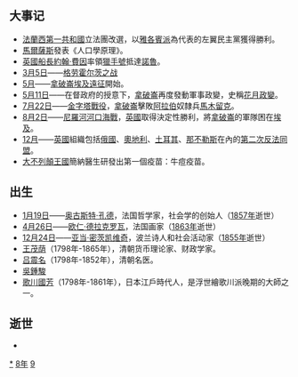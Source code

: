 {{yearTOC|1798|清'''[[乾隆|乾隆]]六十三年'''/'''[[嘉庆|嘉庆]]三年'''；越南'''[[景盛|景盛]]六年'''；日本'''[[寬政|寬政]]十年'''}}
== 大事记 ==
* [[法蘭西第一共和國|法蘭西第一共和國]]立法團改選，以[[雅各賓派|雅各賓派]]為代表的左翼民主黨獲得勝利。
* [[馬爾薩斯|馬爾薩斯]]發表《人口學原理》。
* [[英國|英國]][[船長|船長]][[約翰·費因|約翰·費因]]率領[[獵手號|獵手號]]抵達[[諾魯|諾魯]]。
* [[3月5日|3月5日]]——[[格劳霍尔茨之战|格劳霍尔茨之战]]
* [[5月|5月]]——[[拿破崙|拿破崙]][[埃及遠征|埃及遠征]]開始。
* [[5月11日|5月11日]]——在督政府的授意下，[[拿破崙|拿破崙]]再度發動軍事政變，史稱[[花月政變|花月政變]]。
* [[7月22日|7月22日]]——[[金字塔戰役|金字塔戰役]]，[[拿破崙|拿破崙]]擊敗[[阿拉伯世界|阿拉伯]]奴隸兵[[馬木留克|馬木留克]]。
* [[8月2日|8月2日]]——[[尼羅河河口海戰|尼羅河河口海戰]]，[[英國|英國]]取得決定性勝利，將[[拿破崙|拿破崙]]的軍隊困在[[埃及|埃及]]。
* [[12月|12月]]——[[英國|英國]]組織包括[[俄國|俄國]]、[[奧地利|奧地利]]、[[土耳其|土耳其]]、[[那不勒斯|那不勒斯]]在內的[[第二次反法同盟|第二次反法同盟]]。
* [[大不列顛王國|大不列顛王國]]簡納醫生研發出第一個疫苗：牛痘疫苗。

== 出生 ==
* [[1月19日|1月19日]]——[[奥古斯特·孔德|奥古斯特·孔德]]，法国哲学家，社会学的创始人（[[1857年|1857年]]逝世）
* [[4月26日|4月26日]]——[[欧仁·德拉克罗瓦|欧仁·德拉克罗瓦]]，法国画家（[[1863年|1863年]]逝世）
* [[12月24日|12月24日]]——[[亚当·密茨凯维奇|亚当·密茨凯维奇]]，波兰诗人和社会活动家（[[1855年|1855年]]逝世）
* [[王茂荫|王茂荫]]（1798年-1865年），清朝货币理论家、财政学家。
* [[吕震名|吕震名]]（1798年-1852年），清朝名医。
* [[吳鍾駿|吳鍾駿]]
* [[歌川國芳|歌川國芳]]（1798年-1861年），日本江戶時代人，是浮世繪歌川派晚期的大師之一。

== 逝世 ==
{{Wikisource year mention}}
*

[[Category:1798年|*]]
[[Category:1790年代|8年]]
[[Category:18世纪各年|9]]